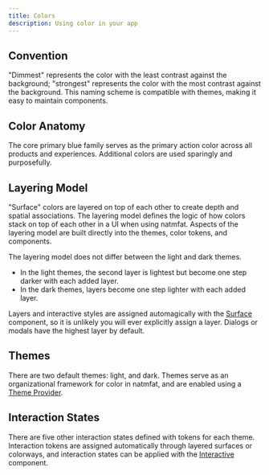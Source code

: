 ```yaml
---
title: Colors
description: Using color in your app
---
```


## Convention

"Dimmest" represents the color with the least contrast against the background; "strongest" represents the color with the most contrast against the background. This naming scheme is compatible with themes, making it easy to maintain components.

## Color Anatomy

The core primary blue family serves as the primary action color across all products and experiences. Additional colors are used sparingly and purposefully.


<ColorDemo />

## Layering Model

"Surface" colors are layered on top of each other to create depth and spatial associations. The layering model defines the logic of how colors stack on top of each other in a UI when using natmfat. Aspects of the layering model are built directly into the themes, color tokens, and components.

The layering model does not differ between the light and dark themes.

- In the light themes, the second layer is lightest but become one step darker with each added layer.
- In the dark themes, layers become one step lighter with each added layer.

Layers and interactive styles are assigned automagically with the [Surface](/docs/components/Surface) component, so it is unlikely you will ever explicitly assign a layer. Dialogs or modals have the highest layer by default.


<PaddedSurfaceDemo />

## Themes

There are two default themes: light, and dark. Themes serve as an organizational framework for color in natmfat, and are enabled using a [Theme Provider](/docs/components/theme-provider).

## Interaction States

There are five other interaction states defined with tokens for each theme. Interaction tokens are assigned automatically through layered surfaces or colorways, and interaction states can be applied with the [Interactive](/docs/components/Interactive) component.


<InteractiveDemo />
